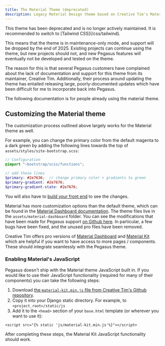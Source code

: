 ```yaml
---
title: The Material Theme (deprecated)
description: Legacy Material Design theme based on Creative Tim's Material Kit and Dashboard, now deprecated with maintenance-only support until 2025.
---
```



<Aside type="caution" title="This feature is deprecated">
This theme has been deprecated and is no longer actively maintained.
It is recommended to switch to [Tailwind CSS](/css/tailwind).
</Aside>


This means that the theme is in maintenance-only mode, and support will be dropped by the end of 2025.
Existing projects can continue using the theme, but new projects should not, and new Pegasus features will eventually
not be developed and tested on the theme.

The reason for this is that several Pegasus customers have complained about the lack of documentation and support for
this theme from its maintainer, Creative Tim.
Additionally, their process around updating the theme has entailed releasing large, poorly-documented updates
which have been difficult for me to incorporate back into Pegasus.

The following documentation is for people already using the material theme.

## Customizing the Material theme

The customization process outlined above largely works for the Material theme as well.

For example, you can change the primary color from the default magenta to a dark green by adding the
following lines towards the top of `assets/styles/site-bootstrap.scss`:

```scss
// Configuration
@import "~bootstrap/scss/functions";

// add these lines
$primary: #2e7636;  // change primary color + gradients to green
$primary-gradient: #2e7676;
$primary-gradient-state: #2e7676;
```

You will also have to [build your front end](/front-end/overview) to see the changes.

Material has more customization options than the default theme, which can be found in the [Material Dashboard documentation](https://www.creative-tim.com/learning-lab/bootstrap/overview/material-dashboard).
The theme files live in the `assets/material-dashboard` folder.
You can see the modifications that have been made for Pegasus support [on Github here](https://github.com/creativetimofficial/material-dashboard/compare/master...czue:pegasus-tweaks).
In particular, a few bugs have been fixed, and the unused pro files have been removed.

Creative Tim offers pro versions of [Material Dashboard](https://www.creative-tim.com/product/material-dashboard-pro) and
[Material Kit](https://www.creative-tim.com/product/material-kit-pro) which are helpful if you want to have access to more
pages / components. These should integrate seamlessly with the Pegasus theme.

### Enabling Material's JavaScript

Pegasus doesn't ship with the Material theme JavaScript built in. If you would like to use their JavaScript functionality
(required for many of their components) you can take the following steps:

1. Download [the `material-kit.min.js` file from Creative Tim's Github repository](https://github.com/creativetimofficial/material-kit/blob/master/assets/js/material-kit.min.js).
2. Copy it into your Django static directory. For example, to `<project_root>/static/js`
3. Add it to the `<head>` section of your `base.html` template (or wherever you want to use it):

```jinja
<script src="{% static 'js/material-kit.min.js'%}"></script>
```

After completing these steps, the Material Kit JavaScript functionality should work.
